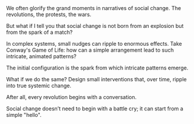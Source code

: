 
<Fragment thesis="complexity for social change" createdAt="05/10/2025 04:15 AM">
We often glorify the grand moments in narratives of social change. The revolutions,
the protests, the wars.

But what if I tell you that social change is not born from an explosion 
but from the spark of a match?

In complex systems, small nudges can ripple to enormous effects. Take Conway's 
Game of Life: how can a simple arrangement lead to such intricate, animated patterns?

The initial configuration is the spark from which intricate patterns emerge.

What if we do the same? Design small interventions that, over time, ripple 
into true systemic change.

After all, every revolution begins with a conversation.

Social change doesn’t need to begin with a battle cry; it can start from a simple "hello".
</Fragment>
